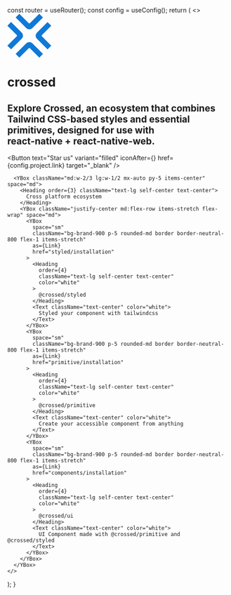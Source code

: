 
  const router = useRouter();
  const config = useConfig();
  return (
    <>
      <YBox className="items-center gap-2 bg-brand-800 py-20 px-5 border-b border-neutral-800">
        <svg
          xmlns="http://www.w3.org/2000/svg"
          version="1.1"
          width="100"
          height="100"
          viewBox="5 5 90 90"
        >
          <g fill="#0f79d7">
            <path d="M5 70.48l19.108-19.108a2.029 2.029 0 0 0 0-2.87L5.058 29.45l7.545-7.546 21.89 21.89a8.685 8.685 0 0 1 0 12.283L12.659 77.912 5 70.48zm90-41.03L75.892 48.559a2.029 2.029 0 0 0 0 2.87l19.05 19.051-7.545 7.546-21.89-21.89a8.685 8.685 0 0 1 0-12.283l21.834-21.834L95 29.45zM29.428 5l19.108 19.108a2.029 2.029 0 0 0 2.87 0l19.052-19.05 7.546 7.545-21.89 21.89a8.685 8.685 0 0 1-12.283 0L21.997 12.659 29.428 5zm41.144 90L51.463 75.892a2.029 2.029 0 0 0-2.87 0l-19.051 19.05-7.546-7.545 21.89-21.89a8.685 8.685 0 0 1 12.283 0l21.834 21.834L70.572 95z"></path>
          </g>
        </svg>
        <h1 className="text-6xl mb-5 text-white">crossed</h1>
        <h2 className="border-0 text-2xl text-center mb-10 text-white w-1/2">
          Explore Crossed, an ecosystem that combines Tailwind CSS-based styles
          and essential primitives, designed for use with
          <br />
          <b>react-native</b> + <b>react-native-web</b>.
        </h2>
        <XBox space="md" className="justify-center">
          <Button
            text="Star us"
            variant="filled"
            iconAfter={<UilGithub />}
            href={config.project.link}
            target="_blank"
          />
        </XBox>
      </YBox>

      <YBox className="md:w-2/3 lg:w-1/2 mx-auto py-5 items-center" space="md">
        <Heading order={3} className="text-lg self-center text-center">
          Cross platform ecosystem
        </Heading>
        <YBox className="justify-center md:flex-row items-stretch flex-wrap" space="md">
          <YBox
            space="sm"
            className="bg-brand-900 p-5 rounded-md border border-neutral-800 flex-1 items-stretch"
            as={Link}
            href="styled/installation"
          >
            <Heading
              order={4}
              className="text-lg self-center text-center"
              color="white"
            >
              @crossed/styled
            </Heading>
            <Text className="text-center" color="white">
              Styled your component with tailwindcss
            </Text>
          </YBox>
          <YBox
            space="sm"
            className="bg-brand-900 p-5 rounded-md border border-neutral-800 flex-1 items-stretch"
            as={Link}
            href="primitive/installation"
          >
            <Heading
              order={4}
              className="text-lg self-center text-center"
              color="white"
            >
              @crossed/primitive
            </Heading>
            <Text className="text-center" color="white">
              Create your accessible component from anything
            </Text>
          </YBox>
          <YBox
            space="sm"
            className="bg-brand-900 p-5 rounded-md border border-neutral-800 flex-1 items-stretch"
            as={Link}
            href="components/installation"
          >
            <Heading
              order={4}
              className="text-lg self-center text-center"
              color="white"
            >
              @crossed/ui
            </Heading>
            <Text className="text-center" color="white">
              UI Component made with @crossed/primitive and @crossed/styled
            </Text>
          </YBox>
        </YBox>
      </YBox>
    </>
  );
}
